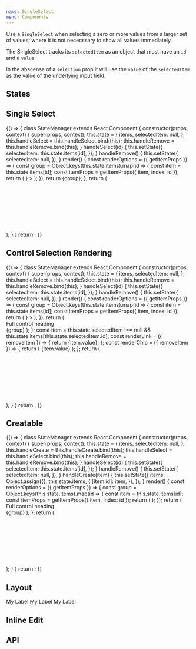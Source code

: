 ```yaml
---
name: SingleSelect
menu: Components
---
```



Use a `SingleSelect` when selecting a zero or more values from a larger set of values; where it is not nececssary to show all values immediately.

The SingleSelect tracks its `selectedItem` as an object that must have an `id` and a `value`.

In the abscense of a `selection` prop it will use the `value` of the `selectedItem` as the value of the underlying input field.

## States

<Playground>
  <SpacedGroup direction="vertical">
    <SingleSelect fullWidth hintText="Default" />
    <SingleSelect fullWidth disabled hintText="Disabled" />
    <SingleSelect fullWidth dirty hintText="Dirty" />
    <SingleSelect fullWidth focused hintText="Focused" />
    <SingleSelect fullWidth error="snikes" hintText="Error" />
  </SpacedGroup>
</Playground>

## Single Select

<Playground>
  {() => {
    class StateManager extends React.Component {
      constructor(props, context) {
        super(props, context);
        this.state = {
          items,
          selectedItem: null,
        };
        this.handleSelect = this.handleSelect.bind(this);
        this.handleRemove = this.handleRemove.bind(this);
      }
      handleSelect(id) {
        this.setState({
          selectedItem: this.state.items[id],
        });
      }
      handleRemove() {
        this.setState({
          selectedItem: null,
        });
      }
      render() {
        const renderOptions = ({ getItemProps }) => {
          const group = Object.keys(this.state.items).map(id => {
            const item = this.state.items[id];
            const itemProps = getItemProps({ item, index: id });
            return (
              <Fragment key={item.id}>
                <List.Item
                  {...itemProps}
                  selected={itemProps.isSelected || itemProps.isActive}
                  //icon={<Avatar size={36} src={item.href} />}
                >
                  <List.ItemText primary={item.value} secondary={item.email} />
                </List.Item>
                <Divider />
              </Fragment>
            );
          });
          return <List>{group}</List>;
        };
        return (
          <SpacedGroup direction="vertical" xs={24}>
            <SingleSelect
              hintText="Select your team members"
              onSelect={this.handleSelect}
              onRemove={this.handleRemove}
              renderOptions={renderOptions}
              selectedItem={this.state.selectedItem}
            />
            <SingleSelect
              hintText="Select your team members"
              onSelect={this.handleSelect}
              onRemove={this.handleRemove}
              renderOptions={renderOptions}
              selectedItem={this.state.selectedItem}
              dropdownWidth="500px"
              dropdownMaxHeight={50}
            />
            <br />
            <br />
            <br />
            <br />
            <br />
            <br />
            <br />
            <br />
            <br />
          </SpacedGroup>
        );
      }
    }
    return <StateManager />;
  }}
</Playground>

## Control Selection Rendering

<Playground>
  {() => {
    class StateManager extends React.Component {
      constructor(props, context) {
        super(props, context);
        this.state = {
          items,
          selectedItem: null,
        };
        this.handleSelect = this.handleSelect.bind(this);
        this.handleRemove = this.handleRemove.bind(this);
      }
      handleSelect(id) {
        this.setState({
          selectedItem: this.state.items[id],
        });
      }
      handleRemove() {
        this.setState({
          selectedItem: null,
        });
      }
      render() {
        const renderOptions = ({ getItemProps }) => {
          const group = Object.keys(this.state.items).map(id => {
            const item = this.state.items[id];
            const itemProps = getItemProps({ item, index: id });
            return (
              <Fragment key={id}>
                <List.Item
                  {...itemProps}
                  selected={itemProps.isSelected || itemProps.isActive}
                  icon={<Avatar size={36} src={item.href} />}
                >
                  <List.ItemText primary={item.value} secondary={item.email} />
                </List.Item>
                <Divider />
              </Fragment>
            );
          });
          return (
            <Fragment>
              <div>Full control heading</div>
              <Divider heavy />
              <List>{group}</List>
            </Fragment>
          );
        };
        const item =
          this.state.selectedItem !== null &&
          this.state.items[this.state.selectedItem.id];
        const renderLink = ({ removeItem }) => {
          return <Link href={item.href}>{item.value}</Link>;
        };
        const renderChip = ({ removeItem }) => {
          return (
            <Chip size={28} onDismiss={removeItem}>
              {item.value}
            </Chip>
          );
        };
        return (
          <SpacedGroup direction="vertical" xs={24}>
            <SingleSelect
              hintText="Select your team members"
              selectedItem={this.state.selectedItem}
              onSelect={this.handleSelect}
              onRemove={this.handleRemove}
              renderOptions={renderOptions}
              renderSelection={renderLink}
            />
            <SingleSelect
              hintText="Select your team members"
              selectedItem={this.state.selectedItem}
              onSelect={this.handleSelect}
              onRemove={this.handleRemove}
              renderOptions={renderOptions}
              renderSelection={renderChip}
            />
            <br />
            <br />
            <br />
            <br />
            <br />
            <br />
            <br />
            <br />
            <br />
          </SpacedGroup>
        );
      }
    }
    return <StateManager />;
  }}
</Playground>

## Creatable

<Playground>
  {() => {
    class StateManager extends React.Component {
      constructor(props, context) {
        super(props, context);
        this.state = {
          items,
          selectedItem: null,
        };
        this.handleCreate = this.handleCreate.bind(this);
        this.handleSelect = this.handleSelect.bind(this);
        this.handleRemove = this.handleRemove.bind(this);
      }
      handleSelect(id) {
        this.setState({
          selectedItem: this.state.items[id],
        });
      }
      handleRemove() {
        this.setState({
          selectedItem: null,
        });
      }
      handleCreate(item) {
        this.setState({
          items: Object.assign({}, this.state.items, {
            [item.id]: item,
          }),
        });
      }
      render() {
        const renderOptions = ({ getItemProps }) => {
          const group = Object.keys(this.state.items).map(id => {
            const item = this.state.items[id];
            const itemProps = getItemProps({ item, index: id });
            return (
              <Fragment key={id}>
                <List.Item
                  {...itemProps}
                  selected={itemProps.isSelected || itemProps.isActive}
                >
                  <List.ItemText primary={item.value} secondary={item.email} />
                </List.Item>
                <Divider />
              </Fragment>
            );
          });
          return (
            <Fragment>
              <div>Full control heading</div>
              <Divider heavy />
              <List>{group}</List>
            </Fragment>
          );
        };
        return (
          <SpacedGroup direction="vertical">
            <SingleSelect
              fullWidth
              hintText="When you're done typing click enter"
              onSelect={this.handleSelect}
              onRemove={this.handleRemove}
              onCreate={this.handleCreate}
              selectedItem={this.state.selectedItem}
              renderOptions={renderOptions}
            />
            <br />
            <br />
            <br />
            <br />
            <br />
            <br />
            <br />
            <br />
            <br />
          </SpacedGroup>
        );
      }
    }
    return <StateManager />;
  }}
</Playground>

## Layout

<Playground>
  <SpacedGroup direction="vertical">
    <FormField center>
      <Label>My Label</Label>
      <SingleSelect hintText="Default" />
    </FormField>
    <FormField center>
      <Label>My Label</Label>
      <SingleSelect hintText="fullWidth" fullWidth />
    </FormField>
    <FormField center>
      <Label>My Label</Label>
      <SingleSelect hintText="stretch" stretch />
    </FormField>
  </SpacedGroup>
</Playground>

## Inline Edit

<Playground>
  <SpacedGroup direction="vertical">
    <SingleSelect fullWidth inlineEdit hintText="Default" />
    <SingleSelect fullWidth inlineEdit disabled hintText="Disabled" />
    <SingleSelect fullWidth inlineEdit dirty hintText="Dirty" />
    <SingleSelect fullWidth inlineEdit error="snikes" hintText="Error" />
    <SingleSelect fullWidth inlineEdit loading hintText="Loading" />
    <SingleSelect fullWidth inlineEdit success hintText="Success" />
  </SpacedGroup>
</Playground>

## API

<PropsTable of={SingleSelect} />
